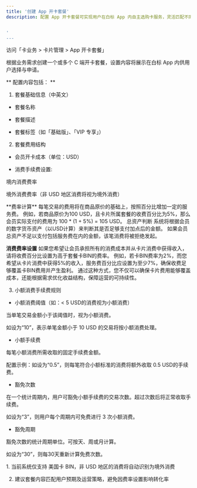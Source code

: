 ```yaml
---
title: '创建 App 开卡套餐'
description: 配置 App 开卡套餐可实现用户在白标 App 内自主选购卡服务，灵活匹配不同市场与定价策略。


'
---
```


访问「卡业务 > 卡片管理 > App 开卡套餐」

根据业务需求创建一个或多个 C 端开卡套餐，设置内容将展示在白标 App 内供用户选择与申请。

** 配置内容包括： **
1. 套餐基础信息（中英文）

* 套餐名称

* 套餐描述

* 套餐标签（如「基础版」、「VIP 专享」）

2. 套餐费用结构

* 会员开卡成本（单位：USD）

* 消费手续费设置:

境内消费费率

境外消费费率（非 USD 地区消费将视为境外消费）

<Tip> 
**费率计算**
每笔交易的费用将在商品原价的基础上，按照百分比增加一定的服务费。
例如，若商品原价为100 USD，且卡片所属套餐的收费百分比为5%，那么会员实际支付的费用为 100 * (1 + 5%) = 105 USD。
总资产判断
系统将根据会员的数字货币资产（以USD计算）来判断其是否足够支付加点后的金额。
如果会员总资产不足以支付包括服务费在内的金额，该笔消费将被拒绝发起。

**消费费率设置**
如果您希望让会员承担所有的消费成本并从卡片消费中获得收入，请将收费百分比设置为高于套餐卡BIN的费率。
例如，若卡BIN费率为2%，而您希望从卡片消费中获得5%的收入，服务费百分比应设置为至少7%，确保收费足够覆盖卡BIN费用并产生盈利。
通过这种方式，您不仅可以确保卡片费用能够覆盖成本，还能根据需求优化收益结构，保障运营的可持续性。
</Tip>


3. 小额消费手续费规则

* 小额消费阈值（如：< 5 USD的消费视为小额消费）
<Tip> 
当单笔交易金额小于该阈值时，视为小额消费。

如设为“10”，表示单笔金额小于 10 USD 的交易将按小额消费处理。
</Tip>


* 小额手续费
<Tip> 
每笔小额消费所需收取的固定手续费金额。

配置示例：如设为“0.5”，则每笔符合小额标准的消费将额外收取 0.5 USD的手续费。
</Tip>



* 豁免次数
<Tip> 
在一个统计周期内，用户可豁免小额手续费的交易次数。超过次数后将正常收取手续费。

如设为“3”，则用户每个周期内可免费进行 3 次小额消费。
</Tip>

* 豁免周期
<Tip> 
豁免次数的统计周期单位。可按天、周或月计算。

如设为“30”，则每30天重新计算免费次数。
</Tip>



<Note>
1. 当前系统仅支持 美国卡 BIN，非 USD 地区的消费将自动识别为境外消费

2. 建议套餐内容匹配用户预期及运营策略，避免因费率设置影响转化率

</Note>



